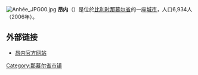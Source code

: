 {{Unreferenced|time=2018-08-17T14:05:25+00:00}}
[[File:Anhée_JPG00.jpg|thumb]]
'''昂内'''（{{lang-fr|Anhée}}）是位於[[比利时|比利时]][[那慕尔省|那慕尔省]]的一座[[城市|城市]]，人口6,934人（2006年）。

== 外部链接 ==
*[http://www.anhee.be/ 昂内官方网站] {{Wayback|url=http://www.anhee.be/ |date=20210116051336 }}

{{那慕尔省市区}}

{{Belgium-geo-stub}}

{{DEFAULTSORT:Anhée}}

[[Category:那慕尔省市镇|Category:那慕尔省市镇]]